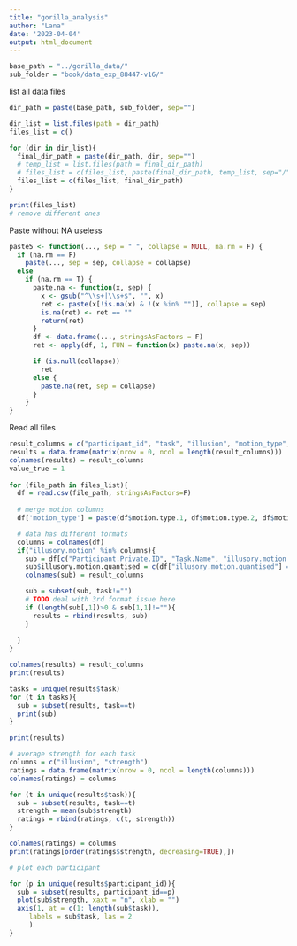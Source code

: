 ```yaml
---
title: "gorilla_analysis"
author: "Lana"
date: '2023-04-04'
output: html_document
---
```


```r
base_path = "../gorilla_data/"
sub_folder = "book/data_exp_88447-v16/"

```

list all data files
```r
dir_path = paste(base_path, sub_folder, sep="")

dir_list = list.files(path = dir_path)
files_list = c()

for (dir in dir_list){
  final_dir_path = paste(dir_path, dir, sep="")
  # temp_list = list.files(path = final_dir_path)
  # files_list = c(files_list, paste(final_dir_path, temp_list, sep="/"))
  files_list = c(files_list, final_dir_path)
}

print(files_list)
# remove different ones
```

Paste without NA
useless

```r
paste5 <- function(..., sep = " ", collapse = NULL, na.rm = F) {
  if (na.rm == F)
    paste(..., sep = sep, collapse = collapse)
  else
    if (na.rm == T) {
      paste.na <- function(x, sep) {
        x <- gsub("^\\s+|\\s+$", "", x)
        ret <- paste(x[!is.na(x) & !(x %in% "")], collapse = sep)
        is.na(ret) <- ret == ""
        return(ret)
      }
      df <- data.frame(..., stringsAsFactors = F)
      ret <- apply(df, 1, FUN = function(x) paste.na(x, sep))

      if (is.null(collapse))
        ret
      else {
        paste.na(ret, sep = collapse)
      }
    }
}
```

Read all files

```r

result_columns = c("participant_id", "task", "illusion", "motion_type", "strength")
results = data.frame(matrix(nrow = 0, ncol = length(result_columns))) 
colnames(results) = result_columns
value_true = 1
  
for (file_path in files_list){
  df = read.csv(file_path, stringsAsFactors=F)
  
  # merge motion columns
  df['motion_type'] = paste(df$motion.type.1, df$motion.type.2, df$motion.type.3, df$motion.type.text)

  # data has different formats
  columns = colnames(df)
  if("illusory.motion" %in% columns){
    sub = df[c("Participant.Private.ID", "Task.Name", "illusory.motion.quantised", "motion_type", "response.1.1.quantised")]
    sub$illusory.motion.quantised = c(df["illusory.motion.quantised"] == value_true)
    colnames(sub) = result_columns

    sub = subset(sub, task!="")
    # TODO deal with 3rd format issue here
    if (length(sub[,1])>0 & sub[1,1]!=""){
      results = rbind(results, sub)
    }
    
  } 
}

colnames(results) = result_columns
print(results)

tasks = unique(results$task)
for (t in tasks){
  sub = subset(results, task==t)
  print(sub)
}
```

```r
print(results)

# average strength for each task
columns = c("illusion", "strength") 
ratings = data.frame(matrix(nrow = 0, ncol = length(columns))) 
colnames(ratings) = columns

for (t in unique(results$task)){
  sub = subset(results, task==t)
  strength = mean(sub$strength)
  ratings = rbind(ratings, c(t, strength))
}

colnames(ratings) = columns
print(ratings[order(ratings$strength, decreasing=TRUE),])

# plot each participant

for (p in unique(results$participant_id)){
  sub = subset(results, participant_id==p)
  plot(sub$strength, xaxt = "n", xlab = "")
  axis(1, at = c(1: length(sub$task)),
     labels = sub$task, las = 2
     )
}

```


